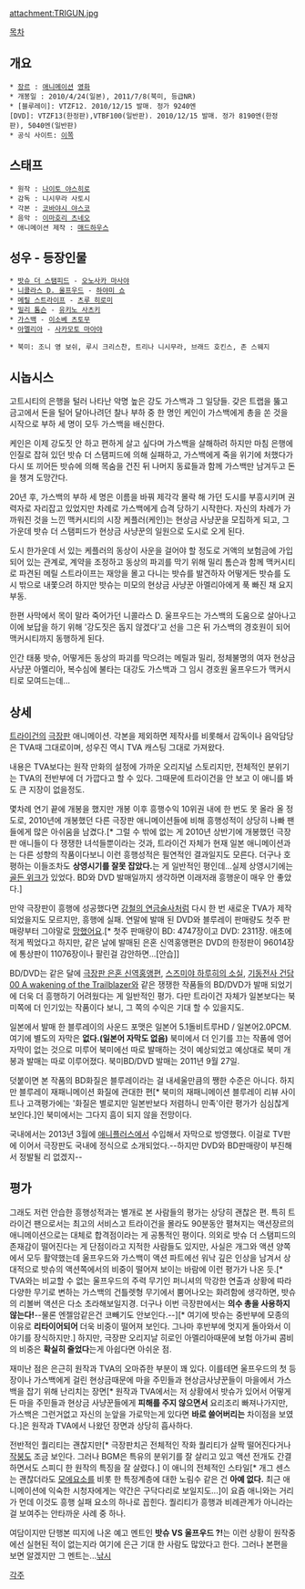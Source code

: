attachment:TRIGUN.jpg

[[목차]]

== 개요 ==
 * [[장르]] : [[애니메이션]] [[영화]]
 * 개봉일 : 2010/4/24(일본), 2011/7/8(북미, 등급NR)
 * [블루레이]: VTZF12. 2010/12/15 발매. 정가 9240엔
 [DVD]: VTZF13(한정판),VTBF100(일반판). 2010/12/15 발매. 정가 8190엔(한정판), 5040엔(일반판)
 * 공식 사이트: [http://www.trigun-movie.com/ 이쪽]

== 스태프 ==
 * 원작 : [[나이토 야스히로]]
 * 감독 : 니시무라 사토시
 * 각본 : [[코바야시 야스코]]
 * 음악 : [[이마호리 츠네오]]
 * 애니메이션 제작 : [[매드하우스]]

== 성우 - 등장인물 ==
 * [[밧슈 더 스탬피드]] - [[오노사카 마사야]]
 * [[니콜라스 D. 울프우드]] - [[하야미 쇼]]
 * [[메릴 스트라이프]] - [[츠루 히로미]]
 * [[밀리 톰슨]] - [[유키노 사츠키]]
 * [[가스백]] - [[이소베 츠토무]]
 * [[아멜리아]] - [[사카모토 마아야]] 

 * 북미: 조니 영 보쉬, 루시 크리스찬, 트리나 니시무라, 브래드 호킨스, 존 스웨지


== 시놉시스 == 
고트시티의 은행을 털러 나타난 악명 높은 강도 가스백과 그 일당들. 갖은 트랩을 뚫고 금고에서 돈을 털어 달아나려던 찰나 부하 중 한 명인 케인이 가스백에게 총을 쏜 것을 시작으로 부하 세 명이 모두 가스백을 배신한다.

케인은 이제 강도짓 안 하고 편하게 살고 싶다며 가스백을 살해하려 하지만 마침 은행에 인질로 잡혀 있던 밧슈 더 스탬피드에 의해 실패하고, 가스백에게 죽을 위기에 처했다가 다시 또 끼어든 밧슈에 의해 목숨을 건진 뒤 나머지 동료들과 함께 가스백만 남겨두고 돈을 챙겨 도망간다.

20년 후, 가스백의 부하 세 명은 이름을 바꿔 제각각 몰락 해 가던 도시를 부흥시키며 권력자로 자리잡고 있었지만 차례로 가스백에게 습격 당하기 시작한다. 자신의 차례가 가까워진 것을 느낀 맥커시티의 시장 케플러(케인)는 현상금 사냥꾼을 모집하게 되고, 그 가운데 밧슈 더 스탬피드가 현상금 사냥꾼의 일원으로 도시로 오게 된다.

도시 한가운데 서 있는 케플러의 동상이 사운을 걸어야 할 정도로 거액의 보험금에 가입되어 있는 관계로, 계약을 조정하고 동상의 파괴를 막기 위해 밀리 톰슨과 함께 맥커시티로 파견된 메릴 스트라이프는 재앙을 몰고 다니는 밧슈를 발견하자 어떻게든 밧슈를 도시 밖으로 내쫓으려 하지만 밧슈는 미모의 현상금 사냥꾼 아멜리아에게 푹 빠진 채 요지부동.

한편 사막에서 목이 말라 죽어가던 니콜라스 D. 울프우드는 가스백의 도움으로 살아나고 이에 보답을 하기 위해 '강도짓은 돕지 않겠다'고 선을 그은 뒤 가스백의 경호원이 되어 맥커시티까지 동행하게 된다.

인간 태풍 밧슈, 어떻게든 동상의 파괴를 막으려는 메릴과 밀리, 정체불명의 여자 현상금 사냥꾼 아멜리아, 복수심에 불타는 대강도 가스백과 그 임시 경호원 울프우드가 맥커시티로 모여드는데...

== 상세 ==
[[트라이건]]의 [[극장판]] 애니메이션. 각본을 제외하면 제작사를 비롯해서 감독이나 음악담당은 TVA때 그대로이며, 성우진 역시 TVA 캐스팅 그대로 가져왔다. 

내용은 TVA보다는 원작 만화의 설정에 가까운 오리지널 스토리지만, 전체적인 분위기는 TVA의 전반부에 더 가깝다고 할 수 있다. 그때문에 트라이건을 안 보고 이 애니를 봐도 큰 지장이 없을정도. 

몇차례 연기 끝에 개봉을 했지만 개봉 이후 흥행수익 10위권 내에 한 번도 못 올라 올 정도로, 2010년에 개봉했던 다른 극장판 애니메이션들에 비해 흥행성적이 상당히 나빠 팬들에게 많은 아쉬움을 남겼다.[* 그럴 수 밖에 없는 게 2010년 상반기에 개봉했던 극장판 애니들이 다 쟁쟁한 녀석들뿐이라는 것과, 트라이건 자체가 현재 일본 애니메이션과는 다른 성향의 작품이다보니 이런 흥행성적은 필연적인 결과일지도 모른다. 더구나 호평하는 이들조차도  '''상영시기를 잘못 잡았다.'''는 게 일반적인 평인데...실제 상영시기에는  [[골든 위크]]가 있었다. BD와 DVD 발매일까지 생각하면 이래저래 흥행운이 매우 안 좋았다.] 

만약 극장판이 흥행에 성공했다면 [[강철의 연금술사]]처럼 다시 한 번 새로운 TVA가 제작되었을지도 모르지만, 흥행에 실패. 연말에 발매 된 DVD와 블루레이 판매량도 첫주 판매량부터 그야말로 [[망했어요]].[* 첫주 판매량이 BD: 4747장이고 DVD: 2311장. 애초에 적게 찍었다고 하지만, 같은 날에 발매된 은혼 신역홍앵편은 DVD의 한정판이 96014장에 통상판이 11076장이나 팔린걸 감안하면...[안습]] 

BD/DVD는 같은 달에 [[극장판 은혼 신역홍앵편]], [[스즈미야 하루히의 소실]], [[기동전사 건담 00 A wakening of the Trailblazer]]와 같은 쟁쟁한 작품들의 BD/DVD가 발매 되었기에 더욱 더 흥행하기 어려웠다는 게 일반적인 평가. 다만 트라이건 자체가 일본보다는 북미쪽에 더 인기있는 작품이다 보니, 그 쪽의 수익은 기대 할 수 있을지도.

일본에서 발매 한 블루레이의 사운드 포맷은 일본어 5.1돌비트루HD / 일본어2.0PCM. 여기에 별도의 자막은 '''없다.(일본어 자막도 없음)''' 북미에서 더 인기를 끄는 작품에 영어 자막이 없는 것으로 미루어 북미에선 따로 발매하는 것이 예상되었고 예상대로 북미 개봉과 발매는 따로 이루어졌다. 북미BD/DVD 발매는 2011년 9월 27일.

덧붙이면 본 작품의 BD화질은 블루레이라는 걸 내세울만큼의 쨍한 수준은 아니다. 하지만 블루레이 재패니메이션 화질에 관대한 편[* 북미의 재패니메이션 블루레이 리뷰 사이트나 고객평가에는 '화질은 별로지만 일본반보다 저렴하니 만족'이란 평가가 심심찮게 보인다.]인 북미에서는 그다지 흠이 되지 않을 전망이다. 

국내에서는 2013년 3월에 [[애니플러스]]에서 수입해서 자막으로 방영했다. 이걸로 TV판에 이어서 극장판도 국내에 정식으로 소개되었다.--하지만 DVD와 BD판매량이 부진해서 정발될 리 없겠지--

== 평가 ==
그래도 저런 안습한 흥행성적과는 별개로 본 사람들의 평가는 상당히 괜찮은 편. 특히 트라이건 팬으로서는 최고의 서비스고 트라이건을 몰라도 90분동안 펼쳐지는 액션장르의 애니메이션으로는 대체로 합격점이라는 게 공통적인 평이다. 의외로 밧슈 더 스탬피드의 존재감이 떨어진다는 게 단점이라고 지적한 사람들도 있지만, 사실은 개그와 액션 양쪽에서 모두 활약했는데 울프우드와 가스백이 액션 파트에선 워낙 깊은 인상을 남겨서 상대적으로 밧슈의 액션쪽에서의 비중이 떨어져 보이는 바람에 이런 평가가 나온 듯.[* TVA와는 비교할 수 없는 울프우드의 주력 무기인 퍼니셔의 막강한 연출과 상황에 따라 다양한 무기로 변하는 가스백의 건틀렛형 무기에서 뿜어나오는 화려함에 생각하면, 밧슈의 리볼버 액션은 다소 초라해보일지경. 더구나 이번 극장판에서는  '''의수 총을 사용하지 않는다!'''--물론 엔젤암같은건 코빼기도 안보인다.--][* 여기에 밧슈는 중반부에 모종의 이유로  '''리타이어되어''' 더욱 비중이 떨어져 보인다. 그나마 후반부에 멋지게 돌아와서 이야기를 장식하지만.] 하지만, 극장판 오리지날 히로인 아멜리아때문에 보험 아가씨 콤비의 비중은  '''확실히 줄었다'''는게 아쉽다면 아쉬운 점.

재미난 점은 은근히 원작과 TVA의 오마쥬한 부분이 꽤 있다. 이를테면 울프우드의 첫 등장이나 가스백에게 걸린 현상금때문에 마을 주민들과 현상금사냥꾼들이 마을에서 가스백을 잡기 위해 난리치는 장면[* 원작과 TVA에서는 저 상황에서 밧슈가 있어서 어떻게든 마을 주민들과 현상금 사냥꾼들에게  '''피해를 주지 않으면서'''  요리조리 빠져나가지만, 가스백은 그런거없고 자신의 눈앞을 가로막는게 있다면  '''바로 쓸어버리는'''  차이점을 보였다.]은 원작과 TVA에서 나왔던 장면과 상당히 흡사하다.

전반적인 퀄리티는 괜찮지만[* 극장판치곤 전체적인 작화 퀄리티가 살짝 떨어진다거나 [[작붕]]도 조금 보인다. 그러나 BGM은 특유의 분위기를 잘 살리고 있고 액션 전개도 간결하면서도 스피디 한 원작의 특징을 잘 살렸다.] 이 애니의 전체적인 스타일[* 개그 센스는 괜찮더라도 [[모에]]요소를 비롯 한 특정계층에 대한 노림수 같은 건 '''아예 없다.''' 최근 애니메이션에 익숙한 시청자에게는 약간은 구닥다리로 보일지도...]이 요즘 애니와는 거리가 먼데 이것도 흥행 실패 요소의 하나로 꼽힌다. 퀄리티가 흥행과 비례관계가 아니라는 걸 보여주는 안타까운 사례 중 하나. 

여담이지만 단행본 띠지에 나온 예고 멘트인 '''밧슈 VS 울프우드 ?!'''는 이런 상황이 원작중에선 실현된 적이 없는지라 여기에 은근 기대 한 사람도 많았다고 한다. 그러나 본편을 보면 알겠지만 그 멘트는...[[낚시]]

[[각주]]
